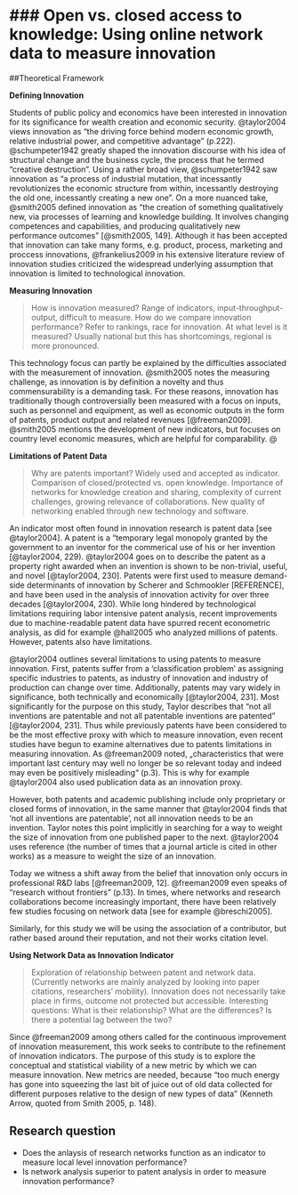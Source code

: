 ### Open vs. closed access to knowledge: Using online network data to measure innovation
============

##Theoretical Framework

**Defining Innovation**

Students of public policy and economics have been interested in innovation for its significance for wealth creation and economic security. @taylor2004 views innovation as "the driving force behind modern economic growth, relative industrial power, and competitive advantage" (p.222). @schumpeter1942 greatly shaped the innovation discourse with his idea of structural change and the business cycle, the process that he termed "creative destruction". Using a rather broad view, @schumpeter1942 saw innovation as "a process of industrial mutation, that incessantly revolutionizes the economic structure from within, incessantly destroying the old one, incessantly creating a new one". On a more nuanced take, @smith2005 defined innovation as "the creation of something qualitatively new, via processes of learning and knowledge building. It involves changing competences and capabilities, and producing qualitatively new performance outcomes" [@smith2005, 149]. Although it has been accepted that innovation can take many forms, e.g. product, process, marketing and proccess innovations, @frankelius2009 in his extensive literature review of innovation studies criticized the widespread underlying assumption that innovation is limited to technological innovation.

**Measuring Innovation**

> How is innovation measured? Range of indicators, input-throughput-output, difficult to measure. How do we compare innovation performance? Refer to rankings, race for innovation. At what level is it measured? Usually national but this has shortcomings, regional is more pronounced.

This technology focus can partly be explained by the difficulties associated with the measurement of innovation. @smith2005 notes the measuring challenge, as innovation is by definition a novelty and thus commensurability is a demanding task. For these reasons, innovation has traditionally though controversially been measured with a focus on inputs, such as personnel and equipment, as well as economic outputs in the form of patents, product output and related revenues [@freeman2009]. @smith2005 mentions the development of new indicators, but focuses on country level economic measures, which are helpful for comparability. @

**Limitations of Patent Data**

> Why are patents important? Widely used and accepted as indicator. Comparison of closed/protected vs. open knowledge. Importance of networks for knowledge creation and sharing, complexity of current challenges, growing relevance of collaborations. New quality of networking enabled through new technology and software.

An indicator most often found in innovation research is patent data [see @taylor2004]. A patent is a "temporary legal monopoly granted by the government to an inventor for the commerical use of his or her invention [@taylor2004, 229). @taylor2004 goes on to describe the patent as a property right awarded when an invention is shown to be non-trivial, useful, and novel [@taylor2004, 230]. Patents were first used to measure demand-side determinants of innovation by Scherer and Schmookler [REFERENCE], and have been used in the analysis of innovation activity for over three decades [@taylor2004, 230). While long hindered by technological limitations requiring labor intensive patent analysis, recent improvements due to machine-readable patent data have spurred recent econometric analysis, as did for example @hall2005 who analyzed millions of patents. However, patents also have limitations.

@taylor2004 outlines several limitations to using patents to measure innovation. First, patents suffer from a 'classification problem' as assigning specific industries to patents, as industry of innovation and industry of production can change over time. Additionally, patents may vary widely in significance, both technically and economically [@taylor2004, 231]. Most significantly for the purpose on this study, Taylor describes that "not all inventions are patentable and not all patentable inventions are patented" [@taylor2004, 231]. Thus while previously patents have been considered to be the most effective proxy with which to measure innovation, even recent studies have begun to examine alternatives due to patents limitations in measuring innovation. As @freeman2009 noted, „characteristics that were important last century may well no longer be so relevant today and indeed may even be positively misleading“ (p.3). This is why for example @taylor2004 also used publication data as an innovation proxy.

However, both patents and academic publishing include only proprietary or closed forms of innovation, in the same manner that @taylor2004 finds that 'not all inventions are patentable', not all innovation needs to be an invention.  Taylor notes this point implicitly in searching for a way to weight the size of innovation from one published paper to the next. @taylor2004 uses reference (the number of times that a journal article is cited in other works) as a measure to weight the size of an innovation. 

Today we witness a shift away from the belief that innovation only occurs in professional R&D labs [@freeman2009, 12]. @freeman2009 even speaks of "research without frontiers" (p.13). In times, where networks and research collaborations become increasingly important, there have been relatively few studies focusing on network data [see for example @breschi2005].

Similarly, for this study we will be using the association of a contributor, but rather based around their reputation, and not their works citation level.  

**Using Network Data as Innovation Indicator**

> Exploration of relationship between patent and network data. (Currently networks are mainly analyzed by looking into paper citations, researchers' mobility). Innovation does not necessarily take place in firms, outcome not protected but accessible. Interesting questions: What is their relationship? What are the differences? Is there a potential lag between the two?

Since @freeman2009 among others called for the continuous improvement of innovation measurement, this work seeks to contribute to the refinement of innovation indicators. The purpose of this study is to explore the conceptual and statistical viability of a new metric by which we can measure innovation. New metrics are needed, because "too much energy has gone into squeezing the last bit of juice out of old data collected for different purposes relative to the design of new types of data" (Kenneth Arrow, quoted from Smith 2005, p. 148). 

## Research question
- Does the anlaysis of research networks function as an indicator to measure local level innovation performance?
- Is network analysis superior to patent analysis in order to measure innovation performance?

